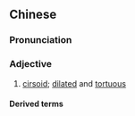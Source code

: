 {{also|曲张}}
==Chinese==
{{zh-forms|s=曲张}}

===Pronunciation===
{{zh-pron
|m=qūzhāng
|c=kuk1 zoeng1
|cat=a
}}

===Adjective===
{{zh-adj}}

# {{lb|zh|medicine}} [[cirsoid]]; [[dilated]] and [[tortuous]]

====Derived terms====
{{zh-der|靜脈曲張}}